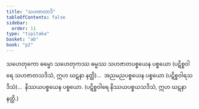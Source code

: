 ```yaml
---
title: "သဟဇာတာဒိ"
tableOfContents: false
sidebar:
  order: 11
type: "tipitaka"
basket: "ab"
book: "p2"
---
```



<DynamicBreadcrumb />

<Division number="105" book="p2" e="ch" v="38" p="43">

<Paragraph number="285" book="p2">
သဟေတုကော ဓမ္မော သဟေတုကဿ ဓမ္မဿ သဟဇာတပစ္စယေန ပစ္စယော (ပဋိစ္စဝါရေ သဟဇာတသဒိသံ, ဣဟ ဃဋနာ နတ္ထိ)…  အညမညပစ္စယေန ပစ္စယော (ပဋိစ္စဝါရသဒိသံ)…  နိဿယပစ္စယေန ပစ္စယော. (ပဋိစ္စဝါရေ နိဿယပစ္စယသဒိသံ, ဣဟ ဃဋနာ နတ္ထိ.)
</Paragraph>
</Division>